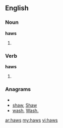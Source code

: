 ==English==

===Noun===
'''haws'''

# {{plural of|[[haw]]}}

===Verb===
'''haws'''

# {{third-person singular of|[[haw]]}}

===Anagrams===
* {{alphagram|ahsw}}
* [[shaw#English|shaw]], [[Shaw#English|Shaw]]
* [[wash#English|wash]], [[Wash.#English|Wash.]]

[[ar:haws]]
[[my:haws]]
[[vi:haws]]